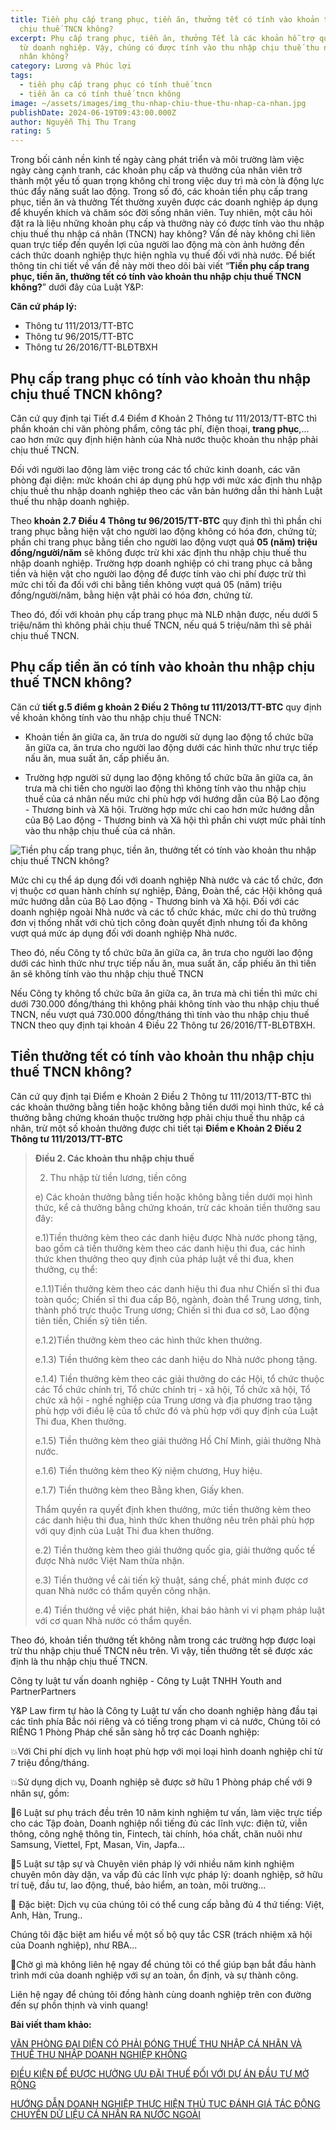 ```yaml
---
title: Tiền phụ cấp trang phục, tiền ăn, thưởng tết có tính vào khoản thu nhập
  chịu thuế TNCN không?
excerpt: Phụ cấp trang phục, tiền ăn, thưởng Tết là các khoản hỗ trợ quan trọng
  từ doanh nghiệp. Vậy, chúng có được tính vào thu nhập chịu thuế thu nhập cá
  nhân không?
category: Lương và Phúc lợi
tags:
  - tiền phụ cấp trang phục có tính thuế tncn
  - tiền ăn ca có tính thuế tncn không
image: ~/assets/images/img_thu-nhap-chiu-thue-thu-nhap-ca-nhan.jpg
publishDate: 2024-06-19T09:43:00.000Z
author: Nguyễn Thị Thu Trang
rating: 5
---
```

Trong bối cảnh nền kinh tế ngày càng phát triển và môi trường làm việc ngày càng cạnh tranh, các khoản phụ cấp và thưởng của nhân viên trở thành một yếu tố quan trọng không chỉ trong việc duy trì mà còn là động lực thúc đẩy năng suất lao động. Trong số đó, các khoản tiền phụ cấp trang phục, tiền ăn và thưởng Tết thường xuyên được các doanh nghiệp áp dụng để khuyến khích và chăm sóc đời sống nhân viên. Tuy nhiên, một câu hỏi đặt ra là liệu những khoản phụ cấp và thưởng này có được tính vào thu nhập chịu thuế thu nhập cá nhân (TNCN) hay không? Vấn đề này không chỉ liên quan trực tiếp đến quyền lợi của người lao động mà còn ảnh hưởng đến cách thức doanh nghiệp thực hiện nghĩa vụ thuế đối với nhà nước. Để biết thông tin chi tiết về vấn đề này mời theo dõi bài viết “**Tiền phụ cấp trang phục, tiền ăn, thưởng tết có tính vào khoản thu nhập chịu thuế TNCN không?**” dưới đây của Luật Y&P:

**Căn cứ pháp lý:**

* Thông tư 111/2013/TT-BTC
* Thông tư 96/2015/TT-BTC
* Thông tư 26/2016/TT-BLĐTBXH

## Phụ cấp trang phục có tính vào khoản thu nhập chịu thuế TNCN không?

Căn cứ quy định tại Tiết đ.4 Điểm đ Khoản 2 Thông tư 111/2013/TT-BTC thì phần khoán  chi văn phòng phẩm, công tác phí, điện thoại, **trang phục**,... cao hơn mức quy định hiện hành của Nhà nước thuộc khoản thu nhập phải chịu thuế TNCN.

Đối với người lao động làm việc trong các tổ chức kinh doanh, các văn phòng đại diện: mức khoán chi áp dụng phù hợp với mức xác định thu nhập chịu thuế thu nhập doanh nghiệp theo các văn bản hướng dẫn thi hành Luật thuế thu nhập doanh nghiệp.

Theo **khoản 2.7 Điều 4 Thông tư 96/2015/TT-BTC** quy định thì thì phần chi trang phục bằng hiện vật cho người lao động không có hóa đơn, chứng từ; phần chi trang phục bằng tiền cho người lao động vượt quá **05 (năm) triệu đồng/người/năm** sẽ không được trừ khi xác định thu nhập chịu thuế thu nhập doanh nghiệp. Trường hợp doanh nghiệp có chi trang phục cả bằng tiền và hiện vật cho người lao động để được tính vào chi phí được trừ thì mức chi tối đa đối với chi bằng tiền không vượt quá 05 (năm) triệu đồng/người/năm, bằng hiện vật phải có hóa đơn, chứng từ.

Theo đó, đối với khoản phụ cấp trang phục mà NLĐ nhận được, nếu dưới 5 triệu/năm thì không phải chịu thuế TNCN, nếu quá 5 triệu/năm thì sẽ phải chịu thuế TNCN.

## Phụ cấp tiền ăn có tính vào khoản thu nhập chịu thuế TNCN không?

Căn cứ **tiết g.5 điểm g khoản 2 Điều 2 Thông tư 111/2013/TT-BTC** quy định về khoản không tính vào thu nhập chịu thuế TNCN:

+ Khoản tiền ăn giữa ca, ăn trưa do người sử dụng lao động tổ chức bữa ăn giữa ca, ăn trưa cho người lao động dưới các hình thức như trực tiếp nấu ăn, mua suất ăn, cấp phiếu ăn.

+ Trường hợp người sử dụng lao động không tổ chức bữa ăn giữa ca, ăn trưa mà chi tiền cho người lao động thì không tính vào thu nhập chịu thuế của cá nhân nếu mức chi phù hợp với hướng dẫn của Bộ Lao động - Thương binh và Xã hội. Trường hợp mức chi cao hơn mức hướng dẫn của Bộ Lao động - Thương binh và Xã hội thì phần chi vượt mức phải tính vào thu nhập chịu thuế của cá nhân.

![Tiền phụ cấp trang phục, tiền ăn, thưởng tết có tính vào khoản thu nhập chịu thuế TNCN không?](~/assets/images/phu-cap-trang-phuc-tien-an-thuong-tet-co-tinh-vao-khoan-thu-nhap-chiu-thue-tncn-khong.jpeg "Tiền phụ cấp trang phục, tiền ăn, thưởng tết có tính vào khoản thu nhập chịu thuế TNCN không?")

Mức chi cụ thể áp dụng đối với doanh nghiệp Nhà nước và các tổ chức, đơn vị thuộc cơ quan hành chính sự nghiệp, Đảng, Đoàn thể, các Hội không quá mức hướng dẫn của Bộ Lao động - Thương binh và Xã hội. Đối với các doanh nghiệp ngoài Nhà nước và các tổ chức khác, mức chi do thủ trưởng đơn vị thống nhất với chủ tịch công đoàn quyết định nhưng tối đa không vượt quá mức áp dụng đối với doanh nghiệp Nhà nước.

Theo đó, nếu Công ty tổ chức bữa ăn giữa ca, ăn trưa cho người lao động dưới các hình thức như trực tiếp nấu ăn, mua suất ăn, cấp phiếu ăn thì tiền ăn sẽ không tính vào thu nhập chịu thuế TNCN

Nếu Công ty không tổ chức bữa ăn giữa ca, ăn trưa mà chi tiền thì mức chi dưới 730.000 đồng/tháng thì không phải không tính vào thu nhập chịu thuế TNCN, nếu vượt quá 730.000 đồng/tháng thì tính vào thu nhập chịu thuế TNCN theo quy định tại khoản 4 Điều 22 Thông tư 26/2016/TT-BLĐTBXH.

## Tiền thưởng tết có tính vào khoản thu nhập chịu thuế TNCN không?

Căn cứ quy định tại Điểm e Khoản 2 Điều 2 Thông tư 111/2013/TT-BTC thì các khoản thưởng bằng tiền hoặc không bằng tiền dưới mọi hình thức, kể cả thưởng bằng chứng khoán thuộc trường hợp phải chịu thuế thu nhập cá nhân, trừ một số khoản thưởng được chi tiết tại **Điểm e Khoản 2 Điều 2 Thông tư 111/2013/TT-BTC**

> **Điều 2. Các khoản thu nhập chịu thuế**
>
> 2. Thu nhập từ tiền lương, tiền công
>
> e) Các khoản thưởng bằng tiền hoặc không bằng tiền dưới mọi hình thức, kể cả thưởng bằng chứng khoán, trừ các khoản tiền thưởng sau đây:
>
> e.1)Tiền thưởng kèm theo các danh hiệu được Nhà nước phong tặng, bao gồm cả tiền thưởng kèm theo các danh hiệu thi đua, các hình thức khen thưởng theo quy định của pháp luật về thi đua, khen thưởng, cụ thể:
>
> e.1.1)Tiền thưởng kèm theo các danh hiệu thi đua như Chiến sĩ thi đua toàn quốc; Chiến sĩ thi đua cấp Bộ, ngành, đoàn thể Trung ương, tỉnh, thành phố trực thuộc Trung ương; Chiến sĩ thi đua cơ sở, Lao động tiên tiến, Chiến sỹ tiên tiến.
>
> e.1.2)Tiền thưởng kèm theo các hình thức khen thưởng.
>
> e.1.3) Tiền thưởng kèm theo các danh hiệu do Nhà nước phong tặng.
>
> e.1.4) Tiền thưởng kèm theo các giải thưởng do các Hội, tổ chức thuộc các Tổ chức chính trị, Tổ chức chính trị - xã hội, Tổ chức xã hội, Tổ chức xã hội - nghề nghiệp của Trung ương và địa phương trao tặng phù hợp với điều lệ của tổ chức đó và phù hợp với quy định của Luật Thi đua, Khen thưởng.
>
> e.1.5) Tiền thưởng kèm theo giải thưởng Hồ Chí Minh, giải thưởng Nhà nước.
>
> e.1.6) Tiền thưởng kèm theo Kỷ niệm chương, Huy hiệu.
>
> e.1.7) Tiền thưởng kèm theo Bằng khen, Giấy khen.
>
> Thẩm quyền ra quyết định khen thưởng, mức tiền thưởng kèm theo các danh hiệu thi đua, hình thức khen thưởng nêu trên phải phù hợp với quy định của Luật Thi đua khen thưởng.
>
> e.2) Tiền thưởng kèm theo giải thưởng quốc gia, giải thưởng quốc tế được Nhà nước Việt Nam thừa nhận.
>
> e.3) Tiền thưởng về cải tiến kỹ thuật, sáng chế, phát minh được cơ quan Nhà nước có thẩm quyền công nhận.
>
> e.4) Tiền thưởng về việc phát hiện, khai báo hành vi vi phạm pháp luật với cơ quan Nhà nước có thẩm quyền.

Theo đó, khoản tiền thưởng tết không nằm trong các trường hợp được loại trừ thu nhập chịu thuế TNCN nêu trên. Vì vậy, tiền thưởng tết sẽ được xác định là thu nhập chịu thuế TNCN.

Công ty luật tư vấn doanh nghiệp - Công ty Luật TNHH Youth and PartnerPartners

Y&P Law firm tự hào là Công ty Luật tư vấn cho doanh nghiệp hàng đầu tại các tỉnh phía Bắc nói riêng và có tiếng trong phạm vi cả nước, Chúng tôi có RIÊNG 1 Phòng Pháp chế sẵn sàng hỗ trợ các Doanh nghiệp:

💥Với Chi phí dịch vụ linh hoạt phù hợp với mọi loại hình doanh nghiệp chỉ từ 7 triệu đồng/tháng.

💥Sử dụng dịch vụ, Doanh nghiệp sẽ được sở hữu 1 Phòng pháp chế với 9 nhân sự, gồm:

🔑6 Luật sư phụ trách đều trên 10 năm kinh nghiệm tư vấn, làm việc trực tiếp cho các Tập đoàn, Doanh nghiệp nổi tiếng đủ các lĩnh vực: điện tử, viễn thông, công nghệ thông tin, Fintech, tài chính, hóa chất, chăn nuôi như Samsung, Viettel, Fpt, Masan, Vin, Japfa...

🔑5 Luật sư tập sự và Chuyên viên pháp lý với nhiều năm kinh nghiệm chuyên môn dày dặn, va vấp đủ các lĩnh vực pháp lý: doanh nghiệp, sở hữu trí tuệ, đầu tư, lao động, thuế, bảo hiểm, an toàn, môi trường...

🔑 Đặc biệt: Dịch vụ của chúng tôi có thể cung cấp bằng đủ 4 thứ tiếng: Việt, Anh, Hàn, Trung..

Chúng tôi đặc biệt am hiểu về một số bộ quy tắc CSR (trách nhiệm xã hội của Doanh nghiệp), như RBA...

🎯Chờ gì mà không liên hệ ngay để chúng tôi có thể giúp bạn bắt đầu hành trình mới của doanh nghiệp với sự an toàn, ổn định, và sự thành công.

Liên hệ ngay để chúng tôi đồng hành cùng doanh nghiệp trên con đường đến sự phồn thịnh và vinh quang!

**Bài viết tham khảo:**

[VĂN PHÒNG ĐẠI DIỆN CÓ PHẢI ĐÓNG THUẾ THU NHẬP CÁ NHÂN VÀ THUẾ THU NHẬP DOANH NGHIỆP KHÔNG](https://vinhphuclawyers.vn/kien-thuc-phap-ly/doanh-nghiep-va-dau-tu-nuoc-ngoai/van-phong-dai-dien-co-phai-dong-thue-thu-nhap-ca-nhan-va-thue-thu-nhap-doanh-nghiep-khong-35909.htm)

[ĐIỀU KIỆN ĐỂ ĐƯỢC HƯỞNG ƯU ĐÃI THUẾ ĐỐI VỚI DỰ ÁN ĐẦU TƯ MỞ RỘNG](https://vinhphuclawyers.vn/kien-thuc-phap-ly/doanh-nghiep-va-dau-tu-nuoc-ngoai/dieu-kien-de-duoc-huong-uu-dai-thue-doi-voi-du-an-dau-tu-mo-rong-35916.htm)

[HƯỚNG DẪN DOANH NGHIỆP THỰC HIỆN THỦ TỤC ĐÁNH GIÁ TÁC ĐỘNG CHUYỂN DỮ LIỆU CÁ NHÂN RA NƯỚC NGOÀI](https://vinhphuclawyers.vn/kien-thuc-phap-ly/doanh-nghiep-va-dau-tu-nuoc-ngoai/huong-dan-doanh-nghiep-thuc-hien-thu-tuc-danh-gia-tac-dong-chuyen-du-lieu-ca-nhan-ra-nuoc-ngoai-35920.htm)
